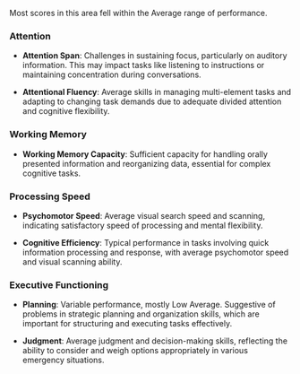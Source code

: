 Most scores in this area fell within the Average range of performance.

### Attention

- **Attention Span**: Challenges in sustaining focus, particularly on auditory information. This may impact tasks like listening to instructions or maintaining concentration during conversations.

- **Attentional Fluency**: Average skills in managing multi-element tasks and adapting to changing task demands due to adequate divided attention and cognitive flexibility.

### Working Memory

- **Working Memory Capacity**: Sufficient capacity for handling orally presented information and reorganizing data, essential for complex cognitive tasks.

### Processing Speed

- **Psychomotor Speed**: Average visual search speed and scanning, indicating satisfactory speed of processing and mental flexibility.

- **Cognitive Efficiency**: Typical performance in tasks involving quick information processing and response, with average psychomotor speed and visual scanning ability.

### Executive Functioning

- **Planning**: Variable performance, mostly Low Average. Suggestive of problems
in strategic planning and organization skills, which are important for structuring
and executing tasks effectively.

- **Judgment**: Average judgment and decision-making skills, reflecting the ability to consider and weigh options appropriately in various emergency situations.
